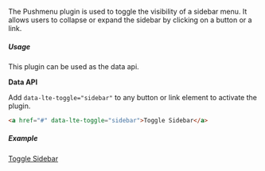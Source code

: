The Pushmenu plugin is used to toggle the visibility of a sidebar menu. It allows users to collapse or expand the sidebar by clicking on a button or a link.

##### Usage

This plugin can be used as the data api.

**Data API**

Add `data-lte-toggle="sidebar"` to any button or link element to activate the plugin.

```html
<a href="#" data-lte-toggle="sidebar">Toggle Sidebar</a>
```

##### Example

<a href="#" data-lte-toggle="sidebar">Toggle Sidebar</a>
